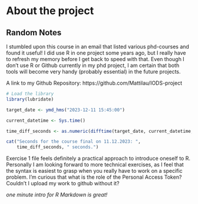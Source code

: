 
# About the project
## Random Notes

I stumbled upon this course in an email that listed various phd-courses and found it useful! I did use R in one project some years ago, but I really have to refresh my memory before I get back to speed with that. 
Even though I don't use R or Github currently in my phd project, I am certain that both tools will become very handy (probably essential) in the future projects. 

A link to my Github Repository:
https://github.com/Mattilau/IODS-project


```r
# Load the library
library(lubridate)

target_date <- ymd_hms("2023-12-11 15:45:00")

current_datetime <- Sys.time()

time_diff_seconds <- as.numeric(difftime(target_date, current_datetime, units = "secs"))

cat("Seconds for the course final on 11.12.2023: ",
    time_diff_seconds, " seconds.")
```
Exercise 1  file feels definitely a practical approach to introduce oneself to R. Personally I am looking forward to more technical exercises, as I feel that the syntax is easiest to grasp when you really have to work on a specific problem. 
I'm curious that what is the role of the Personal Access Token? Couldn't I upload my work to github without it? 

*one minute intro for R Markdown is great!*




